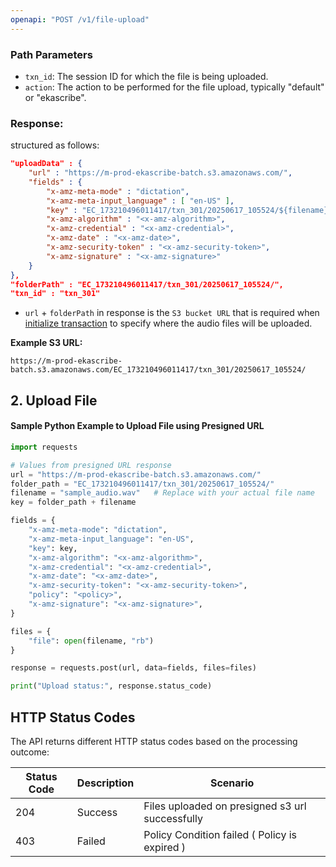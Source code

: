 ```yaml
---
openapi: "POST /v1/file-upload"
---
```


### Path Parameters
- `txn_id`: The session ID for which the file is being uploaded.
- `action`: The action to be performed for the file upload, typically "default" or "ekascribe".
### Response:
structured as follows:

```json
"uploadData" : {
    "url" : "https://m-prod-ekascribe-batch.s3.amazonaws.com/",
    "fields" : {
        "x-amz-meta-mode" : "dictation",
        "x-amz-meta-input_language" : [ "en-US" ],
        "key" : "EC_173210496011417/txn_301/20250617_105524/${filename}",
        "x-amz-algorithm" : "<x-amz-algorithm>",
        "x-amz-credential" : "<x-amz-credential>",
        "x-amz-date" : "<x-amz-date>",
        "x-amz-security-token" : "<x-amz-security-token>",
        "x-amz-signature" : "<x-amz-signature>"
    }
},
"folderPath" : "EC_173210496011417/txn_301/20250617_105524/",
"txn_id" : "txn_301"
```
- `url` + `folderPath` in response is the `S3 bucket URL` that is required when [initialize transaction](https://developer.eka.care/api-reference/general-tools/medical/voice/ekascribe-v2/init) to specify where the audio files will be uploaded.

**Example S3 URL:**
```plaintext
https://m-prod-ekascribe-batch.s3.amazonaws.com/EC_173210496011417/txn_301/20250617_105524/
```

## 2. Upload File
#### Sample Python Example to Upload File using Presigned URL

```Python
import requests

# Values from presigned URL response
url = "https://m-prod-ekascribe-batch.s3.amazonaws.com/"
folder_path = "EC_173210496011417/txn_301/20250617_105524/"
filename = "sample_audio.wav"   # Replace with your actual file name
key = folder_path + filename

fields = {
    "x-amz-meta-mode": "dictation",
    "x-amz-meta-input_language": "en-US",
    "key": key,
    "x-amz-algorithm": "<x-amz-algorithm>",
    "x-amz-credential": "<x-amz-credential>",
    "x-amz-date": "<x-amz-date>",
    "x-amz-security-token": "<x-amz-security-token>",
    "policy": "<policy>",
    "x-amz-signature": "<x-amz-signature>",
}

files = {
    "file": open(filename, "rb")
}

response = requests.post(url, data=fields, files=files)

print("Upload status:", response.status_code)
```

## HTTP Status Codes

The API returns different HTTP status codes based on the processing outcome:

| Status Code | Description | Scenario |
|-------------|-------------|----------|
| 204 | Success | Files uploaded on presigned s3 url successfully |
| 403 | Failed | Policy Condition failed ( Policy is expired ) |
